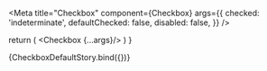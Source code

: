 

<Meta 
  title="Checkbox"
  component={Checkbox}
  args={{
    checked: 'indeterminate',
    defaultChecked: false,
    disabled: false,
  }}
/>

<ArgsTable of={Checkbox} />

  return (
    <Checkbox {...args}/>
  )
}

<Canvas>
  <Story name="Default">
    {CheckboxDefaultStory.bind({})}
  </Story>
</Canvas>